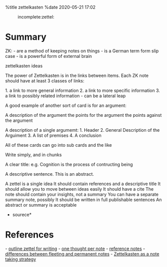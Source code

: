 %title zettelkasten
%date 2020-05-21 17:02

:incomplete:zettel:

= Summary =
ZK:
- are a method of keeping notes on things
- is a German term form slip case
- is a powerful form of external brain

zettelkasten ideas


The power of Zettelkasten is in the links between items.
Each ZK note should have at least 3 classes of links:

1. a link to more general information
2. a link to more specific information
3. a link to possibly related information - can be a lateral leap

A good example of another sort of card is for an argument:

A description of the argument
the points for the argument
the points against the argument

A description of a single argumemt:
1. Header
2. General Description of the Arguiment
3. A list of premises
4. A conclusion

All of these cards can go into sub cards and the like


Write simply, and in chunks

A clear title: e.g. Cognition is the process of contructing being

A descriptive sentence. This is an abstract.


A zettel is a single idea
It should contain references and a descriptive title
It should allow you to move between ideas easily
It should have a cite
The note should contain your insights, not a summary
You can have a separate summary note, possibly
It should be written in full publishable sentences
An abstract or summary is acceptable



*sourece*

= References =

- [[53|outline zettel for writing]]
- [[58|one thought per note]]
- [[59|reference notes]]
- [[51|differences between fleeting and permanent notes]]
- [[44|Zettelkasten as a note taking strategy]]
